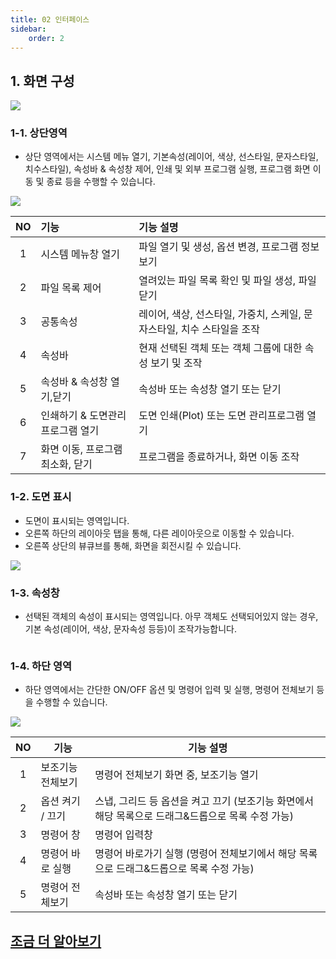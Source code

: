 ```yaml
---
title: 02 인터페이스
sidebar:
    order: 2
---
```




[image1]: ../../../../assets/images/guides/interface/image1.png
[image2]: ../../../../assets/images/guides/interface/image2.png
[image3]: ../../../../assets/images/guides/interface/image3.png
[image5]: ../../../../assets/images/guides/interface/image5.png

## **1\. 화면 구성**

![][image1]

### **1-1. 상단영역**

* 상단 영역에서는 시스템 메뉴 열기, 기본속성(레이어, 색상, 선스타일, 문자스타일, 치수스타일), 속성바 & 속성창 제어, 인쇄 및 외부 프로그램 실행, 프로그램 화면 이동 및 종료 등을 수행할 수 있습니다. 

![][image2]

| NO | 기능 | 기능 설명 |
| :---: | :----- | :----- |
| 1 | 시스템 메뉴창 열기 | 파일 열기 및 생성, 옵션 변경, 프로그램 정보 보기 |
| 2 | 파일 목록 제어 | 열려있는 파일 목록 확인 및 파일 생성, 파일 닫기  |
| 3 | 공통속성  | 레이어, 색상, 선스타일, 가중치, 스케일, 문자스타일, 치수 스타일을 조작 |
| 4 | 속성바 | 현재 선택된 객체 또는 객체 그룹에 대한 속성 보기 및 조작 |
| 5 | 속성바 & 속성창 열기,닫기 | 속성바 또는 속성창 열기 또는 닫기 |
| 6 | 인쇄하기 & 도면관리프로그램 열기 | 도면 인쇄(Plot) 또는 도면 관리프로그램 열기 |
| 7 | 화면 이동, 프로그램 최소화, 닫기 | 프로그램을 종료하거나, 화면 이동 조작 |

### **1-2. 도면 표시**

* 도면이 표시되는 영역입니다.   
* 오른쪽 하단의 레이아웃 탭을 통해, 다른 레이아웃으로 이동할 수 있습니다.   
* 오른쪽 상단의 뷰큐브를 통해, 화면을 회전시킬 수 있습니다. 

![][image3]

### **1-3. 속성창**

* 선택된 객체의 속성이 표시되는 영역입니다. 아무 객체도 선택되어있지 않는 경우, 기본 속성(레이어, 색상, 문자속성 등등)이 조작가능합니다.

<Image src={image4} alt="" width={300} />

### **1-4. 하단 영역**

* 하단 영역에서는 간단한 ON/OFF 옵션 및 명령어 입력 및 실행, 명령어 전체보기 등을 수행할 수 있습니다.

![][image5]

| NO | 기능 | 기능 설명 |
| :---: | ------- | ----- |
| 1 | 보조기능 전체보기 | 명령어 전체보기 화면 중, 보조기능 열기 |
| 2 | 옵션 켜기 / 끄기 | 스냅, 그리드 등 옵션을 켜고 끄기 (보조기능 화면에서 해당 목록으로 드래그&드롭으로 목록 수정 가능) |
| 3 | 명령어 창 | 명령어 입력창 |
| 4 | 명령어 바로 실행 | 명령어 바로가기 실행 (명령어 전체보기에서 해당 목록으로 드래그&드롭으로 목록 수정 가능) |
| 5 | 명령어 전체보기 | 속성바 또는 속성창 열기 또는 닫기 |


## [조금 더 알아보기 <Icon name="external" class="emoji"/>](/eg-bim_guide/help/index.html)   